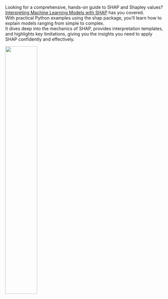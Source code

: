 ::: {.callout-tip}

::: {layout="[60,40]"}

Looking for a comprehensive, hands-on guide to SHAP and Shapley values?  
[Interpreting Machine Learning Models with SHAP](https://leanpub.com/shap) has you covered.  
With practical Python examples using the shap package, you'll learn how to explain models ranging from simple to complex.  
It dives deep into the mechanics of SHAP, provides interpretation templates, and highlights key limitations, giving you the insights you need to apply SHAP confidently and effectively.

![](./images/cover-shap-book.jpg){width=45% fig-align="center"}

:::

:::

